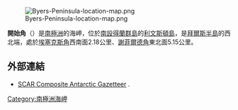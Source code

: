[[Image:Byers-Peninsula-location-map.png|thumb]]

{{Coord|62|35|20|S|61|12|57.9|W||display=title}}

'''開始角'''（{{lang-en|Start Point}}）是[[南極洲|南極洲]]的海岬，位於[[南設得蘭群島|南設得蘭群島]]的[[利文斯頓島|利文斯頓島]]，是[[拜爾斯半島|拜爾斯半島]]的西北端，處於[[埃塞克斯角|埃塞克斯角]]西南面2.18公里、[[謝菲爾德角|謝菲爾德角]]東北面5.15公里。

==外部連結==
* [http://data.aad.gov.au/aadc/gaz/scar/ SCAR Composite Antarctic Gazetteer] {{WebCite|url=https://www.webcitation.org/5ug2CfC7m?url=http://data.aad.gov.au/aadc/gaz/scar/ |date=20101202140255 |dateformat=iso }}.

{{Antarctica-geo-stub}}
[[Category:南極洲海岬|Category:南極洲海岬]]